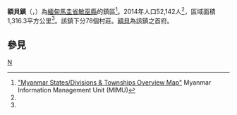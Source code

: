 {{Infobox settlement
|name =額貝鎮
|native_name = {{lang|my|ငဖဲမြို့နယ်}}
|settlement_type = [[敏巫縣|敏巫縣]]鎮區
|image_skyline = 
|image_map = Ngape Township.svg
|mapsize = 
|map_caption = 額貝鎮在馬圭省的位置
|seat = [[額貝|額貝]]
|seat_type = 首府
|subdivision_type = 國家
|subdivision_name = {{flag|Burma}}
|subdivision_type1 = [[缅甸行政区划|省邦]]
|subdivision_name1 = [[馬圭省|馬圭省]]
|subdivision_type2 = [[縣_(緬甸)|縣]]
|subdivision_name2 = [[敏巫縣|敏巫縣]]
|area_total_km2 = 1,316.3
|population_footnotes =<ref name="citypopulation">[http://www.citypopulation.de/php/myanmar-admin.php MYANMAR: Administrative Division]. Citypopulation. 2015-11-24</ref>
|population = 52,142
|population_as_of = 2014
|population_density_km2 = 39.61
|coordinates_display = inline,title
|coordinates_region = MM
|latNS = N
|latd = 20
|latm = 04
|lats = 31
|longEW = E
|longd = 94
|longm = 28
|longs = 04
|elevation_ft = 
|elevation_m = 
|timezone = [[Myanmar_Standard_Time|MST]]
|utc_offset = +6:30
|website =
}}

'''額貝鎮'''（{{lang-my|ငဖဲမြို့နယ်}}，{{lang-en|Ngape Township}}）為[[緬甸|緬甸]][[馬圭省|馬圭省]][[敏巫縣|敏巫縣]]的鎮區<ref name="MIMU001">[http://www.burmalibrary.org/docs6/MIMU001_A3_SD%20&%20Township%20Overview.pdf "Myanmar States/Divisions & Townships Overview Map"] {{Wayback|url=http://www.burmalibrary.org/docs6/MIMU001_A3_SD%20%26%20Township%20Overview.pdf |date=20101203160828 }} Myanmar Information Management Unit (MIMU)</ref>。2014年人口52,142人<ref name=citypopulation/>，區域面積1,316.3平方公里<ref name=citypopulation/>。該鎮下分78個村莊。[[額貝|額貝]]為該鎮之首府。

==參見==
{{Reflist}}

{{馬圭省行政區劃|state=collapsed}}

[[Category:馬圭省鎮區|N]]

{{Burma-geo-stub}}